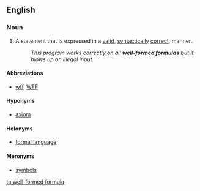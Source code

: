 ==English==

===Noun===
{{en-noun|pl2=well-formed formulae}}
{{wikipedia}}

# {{context|logic}} A statement that is expressed in a [[valid]], [[syntactically]] [[correct]], manner.
#: ''This program works correctly on all '''well-formed formulas''' but it blows up on illegal input.''

====Abbreviations====
* [[wff]], [[WFF]]

====Hyponyms====
* [[axiom]]

====Holonyms====
* [[formal language]]

====Meronyms====
* [[symbol]]s

[[ta:well-formed formula]]